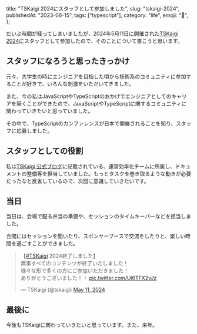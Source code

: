   title: "TSKaigi 2024にスタッフとして参加しました",
  slug: "tskaigi-2024",
  publishedAt: "2023-06-15",
  tags: ["typescript"],
  category: "life",
  emoji: "🎫",
};

だいぶ時間が経ってしまいましたが、2024年5月11日に開催された[TSKaigi 2024](https://tskaigi.org/)にスタッフとして参加したので、そのことについて書こうと思います。

## スタッフになろうと思ったきっかけ

元々、大学生の時にエンジニアを目指した頃から技術系のコミュニティに参加することが好きで、いろんな刺激をいただいてきました。

また、今の私はJavaScriptやTypeScriptのおかげでエンジニアとしてのキャリアを築くことができたので、JavaScriptやTypeScriptに関するコミュニティに関わっていきたいと思っていました。

その中で、TypeScriptのカンファレンスが日本で開催されることを知り、スタッフに応募しました。

## スタッフとしての役割

私は[TSKaigi 公式ブログ](https://tskaigi.hatenablog.com/)に記載されている、運営効率化チームに所属し、ドキュメントの整備等を担当していました。もっとタスクを巻き取るような動きが必要だったなと反省しているので、次回に意識していきたいです。

## 当日

当日は、会場で配る弁当の準備や、セッションのタイムキーパーなどを担当しました。

合間にはセッションを聞いたり、スポンサーブースで交流をしたりと、楽しい時間を過ごすことができました。

<div className="flex justify-center">

<blockquote className="twitter-tweet"><p lang="ja" dir="ltr">【<a href="https://twitter.com/hashtag/TSKaigi?src=hash&amp;ref_src=twsrc%5Etfw">#TSKaigi</a> 2024終了しました】<br />無事すべてのコンテンツが終了いたしました！<br />様々な形で多くの方にご参加いただきました！<br />ありがとうございました！！ <a href="https://t.co/Ui6TFX2vJz">pic.twitter.com/Ui6TFX2vJz</a></p>&mdash; TSKaigi (@tskaigi) <a href="https://twitter.com/tskaigi/status/1789250460031094894?ref_src=twsrc%5Etfw">May 11, 2024</a></blockquote> <script async src="https://platform.twitter.com/widgets.js" charset="utf-8"></script>
</div>

## 最後に

今後もTSKaigiに関わっていきたいと思っています。また、来年。


